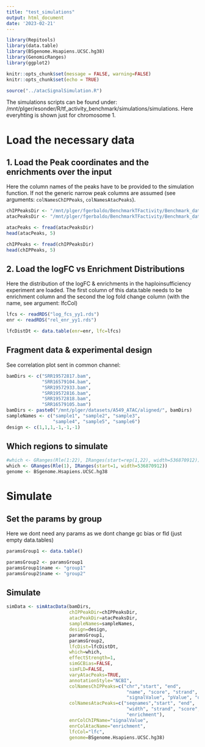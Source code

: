```yaml
---
title: "test_simulations"
output: html_document
date: '2023-02-21'
---
```


```r
library(Repitools)
library(data.table)
library(BSgenome.Hsapiens.UCSC.hg38)
library(GenomicRanges)
library(ggplot2)

knitr::opts_chunk$set(message = FALSE, warning=FALSE)
knitr::opts_chunk$set(echo = TRUE)

source("../atacSignalSimulation.R")
```

The simulations scripts can be found under: /mnt/plger/esonder/R/tf_activity_benchmark/simulations/simulations. 
Here everyhting is shown just for chromosome 1.

# Load the necessary data

## 1. Load the Peak coordinates and the enrichments over the input

Here the column names of the peaks have to be provided to the simulation function. If not the generic narrow peak columns are assumed (see arguments: `colNamesChIPPeaks`, `colNamesAtacPeaks`). 
```r
chIPPeaksDir <- "/mnt/plger/fgerbaldo/BenchmarkTFactivity/Benchmark_data/Simulation/ChIp_peaks/CEBPB.bed.gz"
atacPeaksDir <- "/mnt/plger/fgerbaldo/BenchmarkTFactivity/Benchmark_data/Simulation/A549_base/peaks/A549_filtered.bed"

atacPeaks <- fread(atacPeaksDir)
head(atacPeaks, 5)

chIPPeaks <- fread(chIPPeaksDir)
head(chIPPeaks, 5)
```

## 2. Load the logFC vs Enrichment Distributions

Here the distribution of the logFC & enrichments in the haploinsufficiency experiment are loaded. The first column of this data.table needs to be enrichment column and the second the log fold change column (with the name, see argument: lfcCol)
```r
lfcs <- readRDS("log_fcs_yy1.rds")
enr <- readRDS("rel_enr_yy1.rds")

lfcDistDt <- data.table(enr=enr, lfc=lfcs)
```

## Fragment data & experimental design

See correlation plot sent in common channel:
```r
bamDirs <- c("SRR19572817.bam",
             "SRR16579104.bam",
             "SRR19572933.bam",
             "SRR19572816.bam",
             "SRR19572818.bam",
             "SRR16579105.bam")
bamDirs <- paste0("/mnt/plger/datasets/A549_ATAC/aligned/", bamDirs)
sampleNames <- c("sample1", "sample2", "sample3",
                 "sample4", "sample5", "sample6")
design <- c(1,1,1,-1,-1,-1)
```

## Which regions to simulate

```r
#which <- GRanges(Rle(1:22), IRanges(start=rep(1,22), width=536870912))
which <- GRanges(Rle(1), IRanges(start=1, width=536870912))
genome <- BSgenome.Hsapiens.UCSC.hg38
```

# Simulate 

## Set the params by group 

Here we dont need any params as we dont change gc bias or fld (just empty data.tables)
```r
paramsGroup1 <- data.table()

paramsGroup2 <- paramsGroup1
paramsGroup1$name <- "group1"
paramsGroup2$name <- "group2"
```

## Simulate
```r
simData <- simAtacData(bamDirs, 
                       chIPPeakDir=chIPPeaksDir, 
                       atacPeakDir=atacPeaksDir,
                       sampleNames=sampleNames,
                       design=design,
                       paramsGroup1,
                       paramsGroup2, 
                       lfcDist=lfcDistDt,
                       which=which,
                       effectStrength=1,
                       simGCBias=FALSE,
                       simFLD=FALSE,
                       varyAtacPeaks=TRUE,
                       annotationStyle="NCBI",
                       colNamesChIPPeaks=c("chr","start", "end", 
                                            "name", "score", "strand",
                                            "signalValue", "pValue", "qValue", "peak"),
                       colNamesAtacPeaks=c("seqnames","start", "end", 
                                            "width", "strand", "score",
                                            "enrichment"),
                       enrColChIPName="signalValue",
                       enrColAtacName="enrichment",
                       lfcCol="lfc",
                       genome=BSgenome.Hsapiens.UCSC.hg38)
```